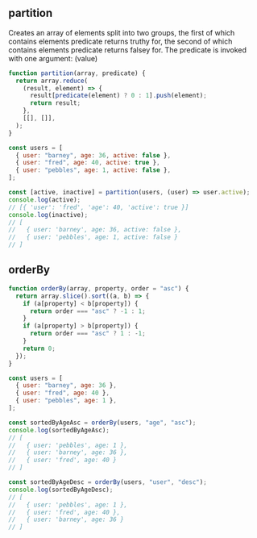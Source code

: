 
## partition

Creates an array of elements split into two groups, the first of which contains
elements predicate returns truthy for, the second of which contains elements
predicate returns falsey for. The predicate is invoked with one argument: (value)

```js
function partition(array, predicate) {
  return array.reduce(
    (result, element) => {
      result[predicate(element) ? 0 : 1].push(element);
      return result;
    },
    [[], []],
  );
}

const users = [
  { user: "barney", age: 36, active: false },
  { user: "fred", age: 40, active: true },
  { user: "pebbles", age: 1, active: false },
];

const [active, inactive] = partition(users, (user) => user.active);
console.log(active);
// [{ 'user': 'fred', 'age': 40, 'active': true }]
console.log(inactive);
// [
//   { user: 'barney', age: 36, active: false },
//   { user: 'pebbles', age: 1, active: false }
// ]
```

## orderBy

```js
function orderBy(array, property, order = "asc") {
  return array.slice().sort((a, b) => {
    if (a[property] < b[property]) {
      return order === "asc" ? -1 : 1;
    }
    if (a[property] > b[property]) {
      return order === "asc" ? 1 : -1;
    }
    return 0;
  });
}

const users = [
  { user: "barney", age: 36 },
  { user: "fred", age: 40 },
  { user: "pebbles", age: 1 },
];

const sortedByAgeAsc = orderBy(users, "age", "asc");
console.log(sortedByAgeAsc);
// [
//   { user: 'pebbles', age: 1 },
//   { user: 'barney', age: 36 },
//   { user: 'fred', age: 40 }
// ]

const sortedByAgeDesc = orderBy(users, "user", "desc");
console.log(sortedByAgeDesc);
// [
//   { user: 'pebbles', age: 1 },
//   { user: 'fred', age: 40 },
//   { user: 'barney', age: 36 }
// ]
```
